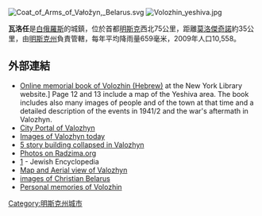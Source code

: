 [[Image:Coat_of_Arms_of_Vałožyn,_Belarus.svg|thumb]]
[[Image:Volozhin_yeshiva.jpg|thumb]]

'''瓦洛任'''是[[白俄羅斯|白俄羅斯]]的城鎮，位於首都[[明斯克|明斯克]]西北75公里，距離[[莫洛傑奇諾|莫洛傑奇諾]]約35公里，由[[明斯克州|明斯克州]]負責管轄，每年平均降雨量659毫米，2009年人口10,558。

==外部連結==
*[http://yizkor.nypl.org/index.php?id=2772 Online memorial book of Volozhin (Hebrew)] {{Wayback|url=http://yizkor.nypl.org/index.php?id=2772 |date=20180914194310 }} at the New York Library website.] Page 12 and 13 include a map of the Yeshiva area. The book includes also many images of people and of the town at that time and a detailed description of the events in 1941/2 and the war's aftermath in Valozhyn.
*[http://www.volozhin.com City Portal of Valozhyn]
*[https://web.archive.org/web/20090904071219/http://www.volozhin.com/foto/ Images of Valozhyn today]
*[http://translate.google.com/translate?hl=en&sl=be&tl=en&u=http%3A%2F%2Fwww.nn.by%2Findex.php%3Fc%3Dfs%26stext%3D%25EF%25E0%25F6%25FF%25F0%25EF%25E5%25EB%25FB%25F5%26x%3D1 5 story building collapsed in Valozhyn] {{Wayback|url=http://translate.google.com/translate?hl=en&sl=be&tl=en&u=http%3A%2F%2Fwww.nn.by%2Findex.php%3Fc%3Dfs%26stext%3D%25EF%25E0%25F6%25FF%25F0%25EF%25E5%25EB%25FB%25F5%26x%3D1 |date=20170306210804 }}
*[http://radzima.org/pub/miesta.php?lang=en&miesta_id1=mevavalo Photos on Radzima.org] {{Wayback|url=http://radzima.org/pub/miesta.php?lang=en&miesta_id1=mevavalo |date=20210207125950 }}
*[http://www.jewishencyclopedia.com/view.jsp?artid=106&letter=V] {{Wayback|url=http://www.jewishencyclopedia.com/view.jsp?artid=106&letter=V |date=20110628193828 }} - Jewish Encyclopedia
*[http://www.geonames.org/620445/valozhyn.html Map and Aerial view of Valozhyn] {{Wayback|url=http://www.geonames.org/620445/valozhyn.html |date=20210203211703 }}
*[https://web.archive.org/web/20120227014213/http://pomnik.h12.ru/valozyn_crkie01.htm images of Christian Belarus]
*[http://www.jewishgen.org/yizkor/volozhin/vol963.html Personal memories of Volozhin] {{Wayback|url=http://www.jewishgen.org/yizkor/volozhin/vol963.html |date=20201113175543 }}

{{Minsk Voblast}}
{{Belarus-geo-stub}}
[[Category:明斯克州城市|Category:明斯克州城市]]